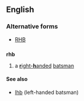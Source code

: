 ==English==

===Alternative forms===
* [[RHB]]

==={{initialism}}===
'''rhb'''

# {{cricket}} a [[right-handed|'''r'''ight-'''h'''anded]] [[batsman]]

====See also====
* [[lhb]] (left-handed batsman)